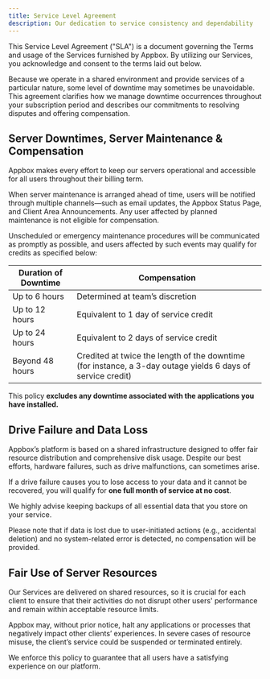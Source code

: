 ```yaml
---
title: Service Level Agreement
description: Our dedication to service consistency and dependability
---
```


This Service Level Agreement ("SLA") is a document governing the Terms and usage of the Services furnished by Appbox. By utilizing our Services, you acknowledge and consent to the terms laid out below.

Because we operate in a shared environment and provide services of a particular nature, some level of downtime may sometimes be unavoidable. This agreement clarifies how we manage downtime occurrences throughout your subscription period and describes our commitments to resolving disputes and offering compensation.

## Server Downtimes, Server Maintenance & Compensation

Appbox makes every effort to keep our servers operational and accessible for all users throughout their billing term.

When server maintenance is arranged ahead of time, users will be notified through multiple channels—such as email updates, the Appbox Status Page, and Client Area Announcements. Any user affected by planned maintenance is not eligible for compensation.

Unscheduled or emergency maintenance procedures will be communicated as promptly as possible, and users affected by such events may qualify for credits as specified below:

| Duration of Downtime  | Compensation                                                                                                                               |
| --------------------- | ------------------------------------------------------------------------------------------------------------------------------------------- |
| Up to 6 hours         | Determined at team’s discretion                                                                                                            |
| Up to 12 hours        | Equivalent to 1 day of service credit                                                                                                       |
| Up to 24 hours        | Equivalent to 2 days of service credit                                                                                                      |
| Beyond 48 hours       | Credited at twice the length of the downtime (for instance, a 3-day outage yields 6 days of service credit)                                 |

This policy **excludes any downtime associated with the applications you have installed.**

## Drive Failure and Data Loss

Appbox’s platform is based on a shared infrastructure designed to offer fair resource distribution and comprehensive disk usage. Despite our best efforts, hardware failures, such as drive malfunctions, can sometimes arise.

If a drive failure causes you to lose access to your data and it cannot be recovered, you will qualify for **one full month of service at no cost**.

We highly advise keeping backups of all essential data that you store on your service.

Please note that if data is lost due to user-initiated actions (e.g., accidental deletion) and no system-related error is detected, no compensation will be provided.

## Fair Use of Server Resources

Our Services are delivered on shared resources, so it is crucial for each client to ensure that their activities do not disrupt other users' performance and remain within acceptable resource limits.

Appbox may, without prior notice, halt any applications or processes that negatively impact other clients’ experiences. In severe cases of resource misuse, the client’s service could be suspended or terminated entirely.

We enforce this policy to guarantee that all users have a satisfying experience on our platform.
